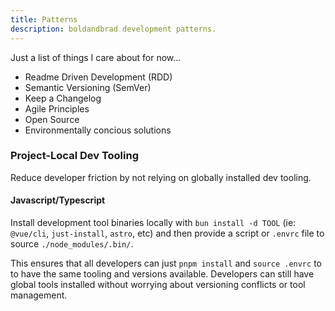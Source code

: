 ```yaml
---
title: Patterns
description: boldandbrad development patterns.
---
```


Just a list of things I care about for now...

- Readme Driven Development (RDD)
- Semantic Versioning (SemVer)
- Keep a Changelog
- Agile Principles
- Open Source
- Environmentally concious solutions

### Project-Local Dev Tooling

Reduce developer friction by not relying on globally installed dev tooling.

#### Javascript/Typescript

Install development tool binaries locally with `bun install -d TOOL` (ie: `@vue/cli`, `just-install`, `astro`, etc) and
then provide a script or `.envrc` file to source `./node_modules/.bin/`.

This ensures that all developers can just `pnpm install` and `source .envrc` to
to have the same tooling and versions available. Developers can still have
global tools installed without worrying about versioning conflicts or tool
management.
